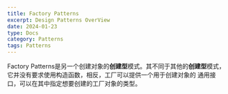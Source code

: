 ```yaml
---
title: Factory Patterns
excerpt: Design Patterns OverView
date: 2024-01-23
type: Docs
category: Patterns
tags: Patterns
---
```


Factory Patterns是另一个创建对象的**创建型**模式。其不同于其他的**创建型**模式，它并没有要求使用构造函数，相反，工厂可以提供一个用于创建对象的
通用接口，可以在其中指定想要创建的工厂对象的类型。

